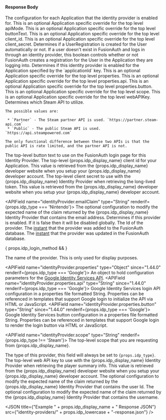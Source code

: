 
#### Response Body

<APIBlock>
  <APIField name="identityProvider.applicationConfiguration" type="Map<UUID, Object>">
    The configuration for each Application that the identity provider is enabled for.
  </APIField>
  <APIField name="identityProvider.applicationConfiguration[applicationId].apiMode" type="String" since="1.44.0" renderif={props.idp_type === 'Steam'}>
    This is an optional Application specific override for the top level <InlineField>apiMode</InlineField>.
  </APIField>
  <APIField name="identityProvider.applicationConfiguration[applicationId].buttonText" type="String">
    This is an optional Application specific override for the top level <InlineField>buttonText</InlineField>.
  </APIField>
  <APIField name="identityProvider.applicationConfiguration[applicationId].client_id" type="String" renderif={props.idp_type !== 'Steam'}>
    This is an optional Application specific override for the top level <InlineField>client_id</InlineField>.
  </APIField>
  <APIField name="identityProvider.applicationConfiguration[applicationId].client_secret" type="String">
    This is an optional Application specific override for the top level <InlineField>client_secret</InlineField>.
  </APIField>
  <APIField name="identityProvider.applicationConfiguration[applicationId].createRegistration" type="Boolean">
    Determines if a UserRegistration is created for the User automatically or not. If a user doesn't exist in FusionAuth and logs in through an identity provider, this boolean controls whether or not FusionAuth creates a registration for the User in the Application they are logging into.
  </APIField>
  <APIField name="identityProvider.applicationConfiguration[applicationId].enabled" type="Boolean">
    Determines if this identity provider is enabled for the Application specified by the `applicationId` key.
  </APIField>
  <APIField name="identityProvider.applicationConfiguration[applicationId].properties" type="Object" since="1.44.0" renderif={props.api_type === 'Google'}>
    This is an optional Application specific override for the top level <InlineField>properties</InlineField>.
  </APIField>
  <APIField name="identityProvider.applicationConfiguration[applicationId].properties.api" type="String" since="1.44.0" renderif={props.api_type === 'Google'}>
    This is an optional Application specific override for the top level <InlineField>properties.api</InlineField>.
  </APIField>
  <APIField name="identityProvider.applicationConfiguration[applicationId].properties.button" type="String" since="1.44.0" renderif={props.api_type === 'Google'}>
    This is an optional Application specific override for the top level <InlineField>properties.button</InlineField>.
  </APIField>
  <APIField name="identityProvider.applicationConfiguration[applicationId].scope" type="String" renderif={props.idp_type !== 'Steam'}>
    This is an optional Application specific override for the top level <InlineField>scope</InlineField>.
  </APIField>
  <APIField name="identityProvider.applicationConfiguration[applicationId].webAPIKey" type="String" renderif={props.idp_type === 'Steam'}>
    This is an optional Application specific override for the top level <InlineField>webAPIKey</InlineField>.
  </APIField>
  <APIField name="identityProvider.apiMode" type="String" since="1.44.0" renderif={props.idp_type === 'Steam'}>
    Determines which Steam API to utilize.

    The possible values are:

     * `Partner` - The Steam partner API is used. `https://partner.steam-api.com`
     * `Public` - The public Steam API is used. `https://api.steampowered.com`

    The only functional difference between these two APIs is that the public API is rate limited, and the partner API is not.
  </APIField>
  <APIField name="identityProvider.buttonText" type="String">
    The top-level button text to use on the FusionAuth login page for this Identity Provider.
  </APIField>
  <APIField name="identityProvider.client_id" type="String">
    The top-level {props.idp_display_name} client id for your Application. This value is retrieved from the {props.idp_display_name} developer website when you setup your {props.idp_display_name} developer account.
  </APIField>
  <APIField name="identityProvider.client_secret" type="String" renderif={props.idp_type !== 'Steam'}>
    The top-level client secret to use with the {props.idp_display_name} Identity Provider when retrieving the long-lived token. This value is retrieved from the {props.idp_display_name} developer website when you setup your {props.idp_display_name} developer account.
  </APIField>

  <IdentityProviderDebugResponseParameter />

  <APIField name="identityProvider.emailClaim" type="String" renderif={props.idp_type === 'Nintendo'}>
    The optional configuration to modify the expected name of the claim returned by the {props.idp_display_name} Identity Provider that contains the email address.
  </APIField>
  <APIField name="identityProvider.enabled" type="Boolean">
    Determines if this provider is enabled. If it is false then it will be disabled globally.
  </APIField>
  <APIField name="identityProvider.id" type="UUID">
    The Id of the provider.
  </APIField>
  <APIField name="identityProvider.insertInstant" type="Long">
    The [instant](/docs/reference/data-types#instants) that the provider was added to the FusionAuth database.
  </APIField>
  <APIField name="identityProvider.lastUpdateInstant" type="Long">
    The [instant](/docs/reference/data-types#instants) that the provider was updated in the FusionAuth database.
  </APIField>

  <IdentityProviderLinkingStrategyResponseParameter idp_since={props.idp_since}
                                                    idp_linking_strategy={props.idp_linking_strategy}
                                                    idp_display_name={props.idp_display_name} />

  { props.idp_login_method && <IdentityProviderLoginMethodResponseParameter idp_since={props.idp_since}
                                                                            idp_display_name={props.idp_display_name} /> }

  <APIField name="identityProvider.name" type="String">
    The name of the provider. This is only used for display purposes.
  </APIField>

  <APIField name="identityProvider.properties" type="Object" since="1.44.0" renderif={props.idp_type === 'Google'}>
    An object to hold configuration parameters for the [Google Identity Services API](https://developers.google.com/identity/gsi/web/reference/html-reference).
  </APIField>
  <APIField name="identityProvider.properties.api" type="String" since="1.44.0" renderif={props.idp_type === 'Google'}>
    Google Identity Services login API configuration in a properties file formatted String. Properties can be referenced in templates that support Google login to initialize the API via HTML or JavaScript.
  </APIField>
  <APIField name="identityProvider.properties.button" type="String" since="1.44.0" renderif={props.idp_type === 'Google'}>
    Google Identity Services button configuration in a properties file formatted String. Properties can be referenced in templates that support Google login to render the login button via HTML or JavaScript.
  </APIField>

  <APIField name="identityProvider.scope" type="String" renderif={props.idp_type !== 'Steam'}>
    The top-level scope that you are requesting from {props.idp_display_name}.
  </APIField>

  <IdentityProviderTenantConfiguration idp_type={props.idp_type} idp_since={props.idp_since} />

  <APIField name="identityProvider.type" type="String">
    The type of this provider, this field will always be set to <code>{props.idp_type}</code>.
  </APIField>
  <APIField name="identityProvider.webAPIKey" type="String" renderif={props.idp_type === 'Steam'}>
    The top-level web API key to use with the {props.idp_display_name} Identity Provider when retrieving the player summary info. This value is retrieved from the {props.idp_display_name} developer website when you setup your {props.idp_display_name} developer account.
  </APIField>
  <APIField name="identityProvider.uniqueIdClaim" type="String" renderif={props.idp_type === 'Nintendo'}>
    The optional configuration to modify the expected name of the claim returned by the {props.idp_display_name} Identity Provider that contains the user Id.
  </APIField>
  <APIField name="identityProvider.usernameClaim" type="String" renderif={props.idp_type === 'Nintendo'}>
    The optional configuration to modify the expected name of the claim returned by the {props.idp_display_name} Identity Provider that contains the username.
  </APIField>
</APIBlock>

<JSON title={"Example " + props.idp_display_name + " Response JSON"} src={"identity-providers/" + props.idp_lowercase + "-response.json"} />
